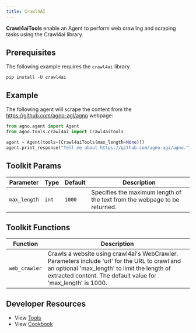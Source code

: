 ```yaml
---
title: Crawl4AI
---
```


**Crawl4aiTools** enable an Agent to perform web crawling and scraping tasks using the Crawl4ai library.

## Prerequisites

The following example requires the `crawl4ai` library.

```shell
pip install -U crawl4ai
```

## Example

The following agent will scrape the content from the https://github.com/agno-agi/agno webpage:

```python cookbook/tools/crawl4ai_tools.py
from agno.agent import Agent
from agno.tools.crawl4ai import Crawl4aiTools

agent = Agent(tools=[Crawl4aiTools(max_length=None)])
agent.print_response("Tell me about https://github.com/agno-agi/agno.")
```

## Toolkit Params

| Parameter    | Type  | Default | Description                                                               |
| ------------ | ----- | ------- | ------------------------------------------------------------------------- |
| `max_length` | `int` | `1000`  | Specifies the maximum length of the text from the webpage to be returned. |

## Toolkit Functions

| Function      | Description                                                                                                                                                                                                    |
| ------------- | -------------------------------------------------------------------------------------------------------------------------------------------------------------------------------------------------------------- |
| `web_crawler` | Crawls a website using crawl4ai's WebCrawler. Parameters include 'url' for the URL to crawl and an optional 'max_length' to limit the length of extracted content. The default value for 'max_length' is 1000. |

## Developer Resources

- View [Tools](https://github.com/agno-agi/agno/blob/main/libs/agno/agno/tools/crawl4ai.py)
- View [Cookbook](https://github.com/agno-agi/agno/tree/v2.0/cookbook/tools/crawl4ai_tools.py)
